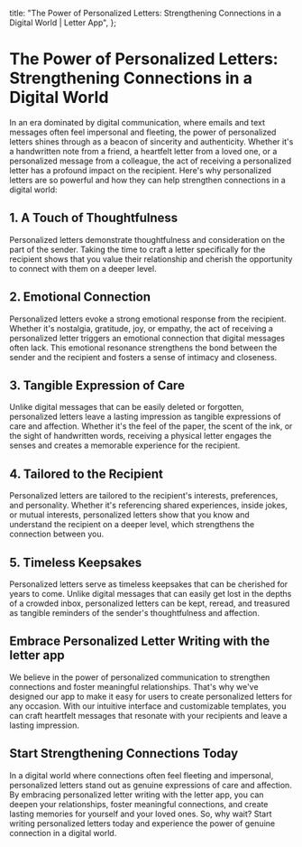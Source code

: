 
  title: "The Power of Personalized Letters: Strengthening Connections in a Digital World | Letter App",
};

# The Power of Personalized Letters: Strengthening Connections in a Digital World

<MdxImage src="/blog/power-personalized-letters.jpg" alt="The Power of Personalized Letters: Strengthening Connections in a Digital World" width={800} height={700} />

In an era dominated by digital communication, where emails and text messages often feel impersonal and fleeting, the power of personalized letters shines through as a beacon of sincerity and authenticity. Whether it's a handwritten note from a friend, a heartfelt letter from a loved one, or a personalized message from a colleague, the act of receiving a personalized letter has a profound impact on the recipient. Here's why personalized letters are so powerful and how they can help strengthen connections in a digital world:

## 1. A Touch of Thoughtfulness

Personalized letters demonstrate thoughtfulness and consideration on the part of the sender. Taking the time to craft a letter specifically for the recipient shows that you value their relationship and cherish the opportunity to connect with them on a deeper level.

## 2. Emotional Connection

Personalized letters evoke a strong emotional response from the recipient. Whether it's nostalgia, gratitude, joy, or empathy, the act of receiving a personalized letter triggers an emotional connection that digital messages often lack. This emotional resonance strengthens the bond between the sender and the recipient and fosters a sense of intimacy and closeness.

## 3. Tangible Expression of Care

Unlike digital messages that can be easily deleted or forgotten, personalized letters leave a lasting impression as tangible expressions of care and affection. Whether it's the feel of the paper, the scent of the ink, or the sight of handwritten words, receiving a physical letter engages the senses and creates a memorable experience for the recipient.

## 4. Tailored to the Recipient

Personalized letters are tailored to the recipient's interests, preferences, and personality. Whether it's referencing shared experiences, inside jokes, or mutual interests, personalized letters show that you know and understand the recipient on a deeper level, which strengthens the connection between you.

## 5. Timeless Keepsakes

Personalized letters serve as timeless keepsakes that can be cherished for years to come. Unlike digital messages that can easily get lost in the depths of a crowded inbox, personalized letters can be kept, reread, and treasured as tangible reminders of the sender's thoughtfulness and affection.

## Embrace Personalized Letter Writing with the letter app

We believe in the power of personalized communication to strengthen connections and foster meaningful relationships. That's why we've designed our app to make it easy for users to create personalized letters for any occasion. With our intuitive interface and customizable templates, you can craft heartfelt messages that resonate with your recipients and leave a lasting impression.

## Start Strengthening Connections Today

In a digital world where connections often feel fleeting and impersonal, personalized letters stand out as genuine expressions of care and affection. By embracing personalized letter writing with the letter app, you can deepen your relationships, foster meaningful connections, and create lasting memories for yourself and your loved ones. So, why wait? Start writing personalized letters today and experience the power of genuine connection in a digital world.
